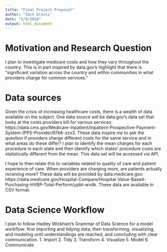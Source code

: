 ```yaml
---
title: "Final Project Proposal"
author: "Zach Dravis"
date: "5/9/2018"
output: html_document
---
```


# Motivation and Research Question
I plan to investigate medicare costs and how they vary throughout the country.  This is in part inspired by data.gov's highlight that there is "significant variation across the country and within communities in what providers charge for common services." 

# Data sources
Given the crisis of increasing healthcare costs, there is a wealth of data available on the subject. One data source will be data.gov's data set that looks at the costs providers bill for various services: https://data.cms.gov/Medicare-Inpatient/Inpatient-Prospective-Payment-System-IPPS-Provider/97k6-zzx3.  These data inspire me to ask the question if providers charge different costs for the same service and in what areas do these differ?  I plan to identify the mean charges for each procedure in each state and then identify which states' procedure costs are statistically different from the mean.  This data set will be accessed via API.  

I hope to then relate this to variables related to quality of care and patient experience of care.  When providers are charging more, are patients actually receiving more?  These data will be provided by data.medicare.gov: https://data.medicare.gov/Hospital-Compare/Hospital-Value-Based-Purchasing-HVBP-Total-Perform/ypbt-wvdk.  These data are available in CSV format.

# Data Science Workflow
I plan to follow Hadley Wickham's Grammar of Data Science for a model workflow: first importing and tidying data, then transforming, visualizing, and modeling until understandings are reached, and concluding with clear communication.
1. Import
2. Tidy
3. Transform
4. Visualize
5. Model
6. Communicate
